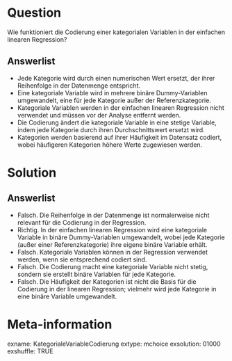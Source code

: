 Question
========

Wie funktioniert die Codierung einer kategorialen Variablen in der einfachen linearen Regression?

Answerlist
----------

* Jede Kategorie wird durch einen numerischen Wert ersetzt, der ihrer Reihenfolge in der Datenmenge entspricht.
* Eine kategoriale Variable wird in mehrere binäre Dummy-Variablen umgewandelt, eine für jede Kategorie außer der Referenzkategorie.
* Kategoriale Variablen werden in der einfachen linearen Regression nicht verwendet und müssen vor der Analyse entfernt werden.
* Die Codierung ändert die kategoriale Variable in eine stetige Variable, indem jede Kategorie durch ihren Durchschnittswert ersetzt wird.
* Kategorien werden basierend auf ihrer Häufigkeit im Datensatz codiert, wobei häufigeren Kategorien höhere Werte zugewiesen werden.

Solution
========

Answerlist
----------

* Falsch. Die Reihenfolge in der Datenmenge ist normalerweise nicht relevant für die Codierung in der Regression.
* Richtig. In der einfachen linearen Regression wird eine kategoriale Variable in binäre Dummy-Variablen umgewandelt, wobei jede Kategorie (außer einer Referenzkategorie) ihre eigene binäre Variable erhält.
* Falsch. Kategoriale Variablen können in der Regression verwendet werden, wenn sie entsprechend codiert sind.
* Falsch. Die Codierung macht eine kategoriale Variable nicht stetig, sondern sie erstellt binäre Variablen für jede Kategorie.
* Falsch. Die Häufigkeit der Kategorien ist nicht die Basis für die Codierung in der linearen Regression; vielmehr wird jede Kategorie in eine binäre Variable umgewandelt.

Meta-information
================
exname: KategorialeVariableCodierung
extype: mchoice 
exsolution: 01000
exshuffle: TRUE
